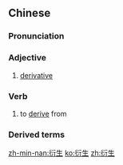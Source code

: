 ==Chinese==
{{zh-forms}}

===Pronunciation===
{{zh-pron
|m=yǎnshēng
|c=hin2 sang1,jin2 sang1,jin5 sang1
|mn=ián-seng
|cat=a,v
}}

===Adjective===
{{zh-adj}}

# [[derivative]]

===Verb===
{{zh-verb}}

# to [[derive]] from

===Derived terms===
{{zh-der|金融衍生工具|衍生物|衍生詞}}

[[zh-min-nan:衍生]]
[[ko:衍生]]
[[zh:衍生]]